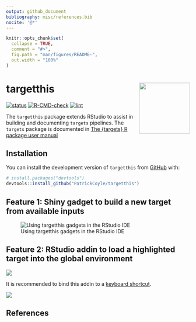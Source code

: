 ```yaml
---
output: github_document
bibliography: misc/references.bib
nocite: '@*'
---
```


<!-- README.md is generated from README.Rmd. Please edit that file -->

```r
knitr::opts_chunk$set(
  collapse = TRUE,
  comment = "#>",
  fig.path = "man/figures/README-",
  out.width = "100%"
)
```

# targetthis <img src="man/figures/logo.png" align="right" height="139" alt="" />

<!-- badges: start -->
[![status](https://www.repostatus.org/badges/latest/concept.svg)](https://www.repostatus.org/#concept)
[![R-CMD-check](https://github.com/PatrickCoyle/targetthis/actions/workflows/R-CMD-check.yaml/badge.svg)](https://github.com/PatrickCoyle/targetthis/actions/workflows/R-CMD-check.yaml)
[![lint](https://github.com/PatrickCoyle/targetthis/actions/workflows/lint.yaml/badge.svg)](https://github.com/PatrickCoyle/targetthis/actions/workflows/lint.yaml)
<!-- badges: end -->

The `targetthis` package extends RStudio to assist in building and documenting `targets` pipelines. The `targets` package is documented in [The {targets} R package user manual](https://books.ropensci.org/targets/)

## Installation

You can install the development version of `targetthis` from [GitHub](https://github.com/) with:

``` r
# install.packages("devtools")
devtools::install_github("PatrickCoyle/targetthis")
```

## Feature 1: Shiny gadget to build a new target from available inputs

![Using targetthis gadgets in the RStudio IDE](misc/img1.png)  

## Feature 2: RStudio addin to load a highlighted target into the global environment

![](misc/img2.png) 

It is recommended to bind this addin to a [keyboard
shortcut](https://support.posit.co/hc/en-us/articles/206382178-Customizing-Keyboard-Shortcuts-in-the-RStudio-IDE).

![](misc/img3.png) 

## References
